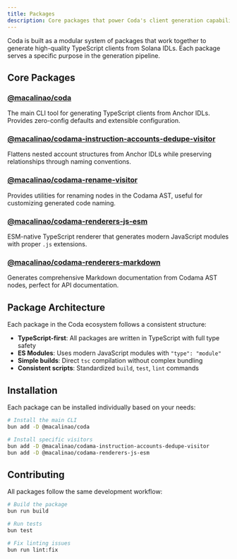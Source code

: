 ```yaml
---
title: Packages
description: Core packages that power Coda's client generation capabilities
---
```


Coda is built as a modular system of packages that work together to generate high-quality TypeScript clients from Solana IDLs. Each package serves a specific purpose in the generation pipeline.

## Core Packages

### [@macalinao/coda](/docs/packages/coda)
The main CLI tool for generating TypeScript clients from Anchor IDLs. Provides zero-config defaults and extensible configuration.

### [@macalinao/codama-instruction-accounts-dedupe-visitor](/docs/packages/codama-instruction-accounts-dedupe-visitor)
Flattens nested account structures from Anchor IDLs while preserving relationships through naming conventions.

### [@macalinao/codama-rename-visitor](/docs/packages/codama-rename-visitor)
Provides utilities for renaming nodes in the Codama AST, useful for customizing generated code naming.

### [@macalinao/codama-renderers-js-esm](/docs/packages/codama-renderers-js-esm)
ESM-native TypeScript renderer that generates modern JavaScript modules with proper `.js` extensions.

### [@macalinao/codama-renderers-markdown](/docs/packages/codama-renderers-markdown)
Generates comprehensive Markdown documentation from Codama AST nodes, perfect for API documentation.

## Package Architecture

Each package in the Coda ecosystem follows a consistent structure:

- **TypeScript-first**: All packages are written in TypeScript with full type safety
- **ES Modules**: Uses modern JavaScript modules with `"type": "module"`
- **Simple builds**: Direct `tsc` compilation without complex bundling
- **Consistent scripts**: Standardized `build`, `test`, `lint` commands

## Installation

Each package can be installed individually based on your needs:

```bash
# Install the main CLI
bun add -D @macalinao/coda

# Install specific visitors
bun add -D @macalinao/codama-instruction-accounts-dedupe-visitor
bun add -D @macalinao/codama-renderers-js-esm
```

## Contributing

All packages follow the same development workflow:

```bash
# Build the package
bun run build

# Run tests
bun test

# Fix linting issues
bun run lint:fix
```